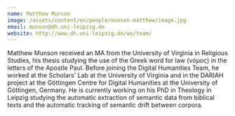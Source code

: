 ```yaml
---
name: Matthew Munson
image: /assets/content/en/people/munson-matthew/image.jpg
email: munson@dh.uni-leipzig.de
website: http://www.dh.uni-leipzig.de/wo/team/
---
```

Matthew Munson received an MA from the University of Virginia in Religious Studies, his thesis studying the use of the Greek word for law (νόμος) in the letters of the Apostle Paul. Before joining the Digital Humanities Team, he worked at the Scholars' Lab at the University of Virginia and in the DARIAH project at the Göttingen Centre for Digital Humanities at the University of Göttingen, Germany. He is currently working on his PhD in Theology in Leipzig studying the automatic extraction of semantic data from biblical texts and the automatic tracking of semantic drift between corpora.
